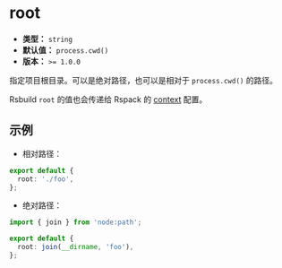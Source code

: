 # root

- **类型：** `string`
- **默认值：** `process.cwd()`
- **版本：** `>= 1.0.0`

指定项目根目录。可以是绝对路径，也可以是相对于 `process.cwd()` 的路径。

Rsbuild `root` 的值也会传递给 Rspack 的 [context](https://rspack.dev/config/context) 配置。

## 示例

- 相对路径：

```ts title="rsbuild.config.ts"
export default {
  root: './foo',
};
```

- 绝对路径：

```ts title="rsbuild.config.ts"
import { join } from 'node:path';

export default {
  root: join(__dirname, 'foo'),
};
```
